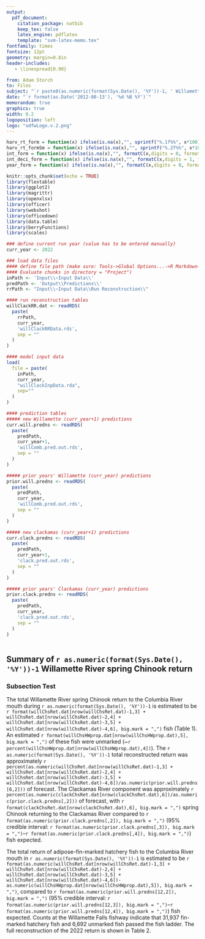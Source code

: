 ```yaml
---
output: 
  pdf_document:
    citation_package: natbib
    keep_tex: false
    latex_engine: pdflatex
    template: "svm-latex-memo.tex"
fontfamily: times
fontsize: 12pt
geometry: margin=0.8in
header-includes:
   - \linespread{0.90}

from: Adam Storch
to: Files
subject: "`r paste0(as.numeric(format(Sys.Date(), '%Y'))-1, ' Willamette River spring Chinook Run and ',as.numeric(format(Sys.Date(), '%Y')), ' forecast')`"
date: "`r format(as.Date('2012-08-13'), '%d %B %Y')`"
memorandum: true
graphics: true
width: 0.2
logoposition: left
logo: "odfwLogo.v.2.png"
---
```

```r
harv_rt_form = function(x) ifelse(is.na(x),"", sprintf("%.1f%%", x*100))
harv_rt_formSm = function(x) ifelse(is.na(x),"", sprintf("%.2f%%", x*100))
int_form = function(x) ifelse(is.na(x),"", formatC(x,digits = 0, format = "f", big.mark = ","))
int_deci_form = function(x) ifelse(is.na(x),"", formatC(x,digits = 1, format = "f", big.mark = ","))
year_form = function(x) ifelse(is.na(x),"", formatC(x,digits = 0, format = "f"))
```

```r
knitr::opts_chunk$set(echo = TRUE)
library(flextable)
library(ggplot2)
library(magrittr)
library(openxlsx)
library(officer)
library(webshot)
library(officedown)
library(data.table)
library(berryFunctions)
library(scales)
```

```r
### define current run year (value has to be entered manually)
curr_year <- 2022

### load data files
#### define file path (make sure: Tools->Global Options...->R Markdown->
#### Evaluate chunks in directory = "Project")
inPath <- 'Input\\~Input Data\\'
predPath <- 'Output\\Predictions\\'
rrPath <- "Input\\~Input Data\\Run Reconstruction\\"

#### run reconstruction tables
willClackRR.dat <- readRDS(
  paste(
    rrPath,
    curr_year,
    'willClackRRData.rds',
    sep = ""
  )
)

#### model input data
load(
  file = paste(
    inPath,
    curr_year,
    "willClackInpData.rda",
    sep=""
  )
)

#### prediction tables
##### new Willamette (curr_year+1) predictions
curr.will.predns <- readRDS(
  paste(
    predPath,
    curr_year+1,
    'willComb.pred.out.rds',
    sep = ""
  )
)

##### prior years' Willamette (curr_year) predictions
prior.will.predns <- readRDS(
  paste(
    predPath,
    curr_year,
    'willComb.pred.out.rds',
    sep = ""
  )
)

##### new clackamas (curr_year+1) predictions
curr.clack.predns <- readRDS(
  paste(
    predPath,
    curr_year+1,
    'clack.pred.out.rds',
    sep = ""
  )
)

##### prior years' Clackamas (curr_year) predictions
prior.clack.predns <- readRDS(
  paste(
    predPath,
    curr_year,
    'clack.pred.out.rds',
    sep = ""
  )
)
     
```
  
## Summary of `r as.numeric(format(Sys.Date(), '%Y'))-1` Willamette River spring Chinook return

### Subsection Test

The total Willamette River spring Chinook return to the Columbia River mouth during `r as.numeric(format(Sys.Date(), '%Y'))-1` is estimated to be `r format(willChsRet.dat[nrow(willChsRet.dat)-1,3] + willChsRet.dat[nrow(willChsRet.dat)-2,4] + willChsRet.dat[nrow(willChsRet.dat)-3,5] + willChsRet.dat[nrow(willChsRet.dat)-4,6], big.mark = ",")` fish (Table 1).  An estimated `r format(willChsHWprop.dat[nrow(willChsHWprop.dat),5], big.mark = ",")` of these fish were unmarked (~`r percent(willChsHWprop.dat[nrow(willChsHWprop.dat),4])`).  The `r as.numeric(format(Sys.Date(), '%Y'))-1` total reconstructed return was approximately `r percent(as.numeric(willChsRet.dat[nrow(willChsRet.dat)-1,3] + willChsRet.dat[nrow(willChsRet.dat)-2,4] + willChsRet.dat[nrow(willChsRet.dat)-3,5] + willChsRet.dat[nrow(willChsRet.dat)-4,6])/as.numeric(prior.will.predns[6,2]))` of forecast.  The Clackamas River component was approximately `r percent(as.numeric(clackChsRet.dat[nrow(clackChsRet.dat),6])/as.numeric(prior.clack.predns[,2]))` of forecast, with `r format(clackChsRet.dat[nrow(clackChsRet.dat),6], big.mark = ",")` spring Chinook returning to the Clackamas River compared to `r format(as.numeric(prior.clack.predns[,2]), big.mark = ",")` (95% credible interval: `r format(as.numeric(prior.clack.predns[,3]), big.mark = ",")`–`r format(as.numeric(prior.clack.predns[,4]), big.mark = ",")`) fish expected.

The total return of adipose-fin-marked hatchery fish to the Columbia River mouth in `r as.numeric(format(Sys.Date(), '%Y'))-1` is estimated to be `r format(as.numeric(willChsRet.dat[nrow(willChsRet.dat)-1,3] + willChsRet.dat[nrow(willChsRet.dat)-2,4] + willChsRet.dat[nrow(willChsRet.dat)-3,5] + willChsRet.dat[nrow(willChsRet.dat)-4,6])-as.numeric(willChsHWprop.dat[nrow(willChsHWprop.dat),5]), big.mark = ",")`, compared to `r format(as.numeric(prior.will.predns[12,2]), big.mark = ",")` (95% credible interval: `r format(as.numeric(prior.will.predns[12,3]), big.mark = ",")`–`r format(as.numeric(prior.will.predns[12,4]), big.mark = ",")`) fish expected.  Counts at the Willamette Falls fishway indicate that 31,937 fin-marked hatchery fish and 6,692 unmarked fish passed the fish ladder.  The full reconstruction of the 2022 return is shown in Table 2.